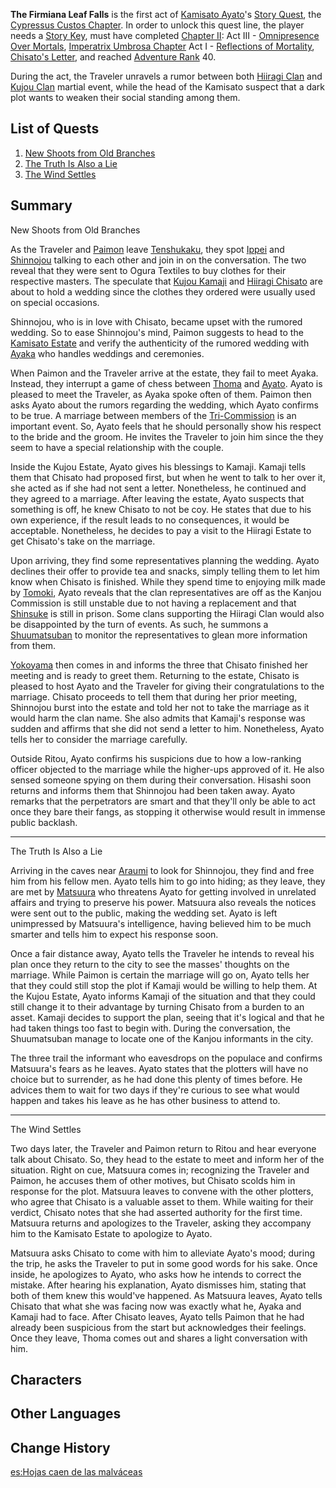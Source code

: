 {{Act Infobox
|image          = Story Card Cypressus Custos Chapter Act I.png
|type           = Story
|chapter        = Cypressus Custos Chapter
|act            = I
|next           = 
|character      = Kamisato Ayato
|ARReq          = 40
|keyReq         = 1
|archonQuestReq = [[Chapter II]]: Act III - [[Omnipresence Over Mortals]]
|storyQuestReq  = [[Imperatrix Umbrosa Chapter]]: Act I - [[Reflections of Mortality]]
|worldQuestReq  = [[Chisato's Letter]]
}}
'''The Firmiana Leaf Falls''' is the first act of [[Kamisato Ayato]]'s [[Story Quest]], the [[Cypressus Custos Chapter]]. In order to unlock this quest line, the player needs a [[Story Key]], must have completed [[Chapter II]]: Act III - [[Omnipresence Over Mortals]], [[Imperatrix Umbrosa Chapter]] Act I - [[Reflections of Mortality]], [[Chisato's Letter]], and reached [[Adventure Rank]] 40.

During the act, the Traveler unravels a rumor between both [[Hiiragi Clan]] and [[Kujou Clan]] martial event, while the head of the Kamisato suspect that a dark plot wants to weaken their social standing among them.

==List of Quests==
# [[New Shoots from Old Branches]]
# [[The Truth Is Also a Lie]]
# [[The Wind Settles]]

==Summary==
;New Shoots from Old Branches
As the Traveler and [[Paimon]] leave [[Tenshukaku]], they spot [[Ippei]] and [[Shinnojou]] talking to each other and join in on the conversation. The two reveal that they were sent to Ogura Textiles to buy clothes for their respective masters. The speculate that [[Kujou Kamaji]] and [[Hiiragi Chisato]] are about to hold a wedding since the clothes they ordered were usually used on special occasions.

Shinnojou, who is in love with Chisato, became upset with the rumored wedding. So to ease Shinnojou's mind, Paimon suggests to head to the [[Kamisato Estate]] and verify the authenticity of the rumored wedding with [[Kamisato Ayaka|Ayaka]] who handles weddings and ceremonies.

When Paimon and the Traveler arrive at the estate, they fail to meet Ayaka. Instead, they interrupt a game of chess between [[Thoma]] and [[Kamisato Ayato|Ayato]]. Ayato is pleased to meet the Traveler, as Ayaka spoke often of them. Paimon then asks Ayato about the rumors regarding the wedding, which Ayato confirms to be true. A marriage between members of the [[Tri-Commission]] is an important event. So, Ayato feels that he should personally show his respect to the bride and the groom. He invites the Traveler to join him since the they seem to have a special relationship with the couple.

Inside the Kujou Estate, Ayato gives his blessings to Kamaji. Kamaji tells them that Chisato had proposed first, but when he went to talk to her over it, she acted as if she had not sent a letter. Nonetheless, he continued and they agreed to a marriage. After leaving the estate, Ayato suspects that something is off, he knew Chisato to not be coy. He states that due to his own experience, if the result leads to no consequences, it would be acceptable. Nonetheless, he decides to pay a visit to the Hiiragi Estate to get Chisato's take on the marriage.

Upon arriving, they find some representatives planning the wedding. Ayato declines their offer to provide tea and snacks, simply telling them to let him know when Chisato is finished. While they spend time to enjoying milk made by [[Tomoki]], Ayato reveals that the clan representatives are off as the Kanjou Commission is still unstable due to not having a replacement and that [[Hiiragi Shinsuke|Shinsuke]] is still in prison. Some clans supporting the Hiiragi Clan would also be disappointed by the turn of events. As such, he summons a [[Shuumatsuban]] to monitor the representatives to glean more information from them.

[[Yokoyama]] then comes in and informs the three that Chisato finished her meeting and is ready to greet them. Returning to the estate, Chisato is pleased to host Ayato and the Traveler for giving their congratulations to the marriage. Chisato proceeds to tell them that during her prior meeting, Shinnojou burst into the estate and told her not to take the marriage as it would harm the clan name. She also admits that Kamaji's response was sudden and affirms that she did not send a letter to him. Nonetheless, Ayato tells her to consider the marriage carefully.

Outside Ritou, Ayato confirms his suspicions due to how a low-ranking officer objected to the marriage while the higher-ups approved of it. He also sensed someone spying on them during their conversation. Hisashi soon returns and informs them that Shinnojou had been taken away. Ayato remarks that the perpetrators are smart and that they'll only be able to act once they bare their fangs, as stopping it otherwise would result in immense public backlash.

----

;The Truth Is Also a Lie
Arriving in the caves near [[Araumi]] to look for Shinnojou, they find and free him from his fellow men. Ayato tells him to go into hiding; as they leave, they are met by [[Matsuura]] who threatens Ayato for getting involved in unrelated affairs and trying to preserve his power. Matsuura also reveals the notices were sent out to the public, making the wedding set. Ayato is left unimpressed by Matsuura's intelligence, having believed him to be much smarter and tells him to expect his response soon.

Once a fair distance away, Ayato tells the Traveler he intends to reveal his plan once they return to the city to see the masses' thoughts on the marriage. While Paimon is certain the marriage will go on, Ayato tells her that they could still stop the plot if Kamaji would be willing to help them. At the Kujou Estate, Ayato informs Kamaji of the situation and that they could still change it to their advantage by turning Chisato from a burden to an asset. Kamaji decides to support the plan, seeing that it's logical and that he had taken things too fast to begin with. During the conversation, the Shuumatsuban manage to locate one of the Kanjou informants in the city.

The three trail the informant who eavesdrops on the populace and confirms Matsuura's fears as he leaves. Ayato states that the plotters will have no choice but to surrender, as he had done this plenty of times before. He advices them to wait for two days if they're curious to see what would happen and takes his leave as he has other business to attend to.

----

;The Wind Settles
Two days later, the Traveler and Paimon return to Ritou and hear everyone talk about Chisato. So, they head to the estate to meet and inform her of the situation. Right on cue, Matsuura comes in; recognizing the Traveler and Paimon, he accuses them of other motives, but Chisato scolds him in response for the plot. Matsuura leaves to convene with the other plotters, who agree that Chisato is a valuable asset to them. While waiting for their verdict, Chisato notes that she had asserted authority for the first time. Matsuura returns and apologizes to the Traveler, asking they accompany him to the Kamisato Estate to apologize to Ayato.

Matsuura asks Chisato to come with him to alleviate Ayato's mood; during the trip, he asks the Traveler to put in some good words for his sake. Once inside, he apologizes to Ayato, who asks how he intends to correct the mistake. After hearing his explanation, Ayato dismisses him, stating that both of them knew this would've happened. As Matsuura leaves, Ayato tells Chisato that what she was facing now was exactly what he, Ayaka and Kamaji had to face. After Chisato leaves, Ayato tells Paimon that he had already been suspicious from the start but acknowledges their feelings. Once they leave, Thoma comes out and shares a light conversation with him.

==Characters==
{{Character Appearances|The Firmiana Leaf Falls|type=Story Quest}}

==Other Languages==
{{Other Languages
|en      = The Firmiana Leaf Falls
|zhs     = 梧桐一叶落
|zhs_rm  = Wútóng Yī Yè Luò
|zht     = 梧桐一葉落
|zht_rm  = Wútóng Yī Yè Luò
|zh_tl   = One ''{{w|Firmiana simplex}}'' Leaf Falls
|ja      = 散りゆく青桐の葉
|ja_rm   = Chiriyuku Aogiri no Ha{{Assumed}}
|ja_tl   = 
|ko      = 떨어진 {{tt|오동|梧桐}}나무 잎
|ko_rm   = Tteoreojin Odong-namu Ip
|ko_tl   = Fallen Royal Foxglove Tree Leaf
|es      = Hojas caen de las malváceas
|es_tl   = 
|fr      = Chute d'une feuille de firmiana
|fr_tl   = Fall of a Firmiana Leaf
|ru      = С дерева утун падает лист
|ru_tl   = 
|th      = ใบอาโอกิริที่ร่วงหล่น
|th_rm   = Bai a oki ri thi ruang lon
|th_tl   = 
|vi      = Chiếc Lá {{tt|Ngô Đồng|梧桐}} Rơi
|vi_tl   = 
|de      = Ein Wutong-Blatt fällt
|de_tl   = A Firmiana Leaf Falls
|id      = Daun Daun Berguguran
|id_tl   = Falling Leaves
|pt      = As Folhas de Sicômoros Caem
|pt_tl   = 
}}

==Change History==
{{Change History|2.6}}

[[es:Hojas caen de las malváceas]]